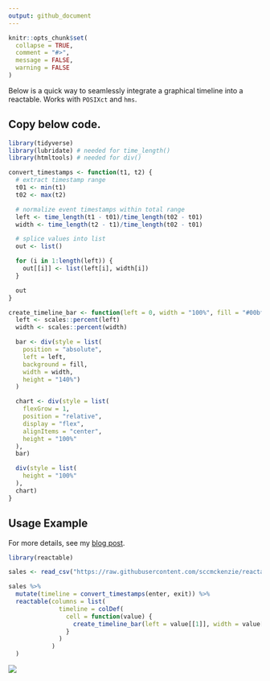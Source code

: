 ```yaml
---
output: github_document
---
```


<!-- README.md is generated from README.Rmd. Please edit that file -->

```r
knitr::opts_chunk$set(
  collapse = TRUE,
  comment = "#>",
  message = FALSE,
  warning = FALSE
)
```

Below is a quick way to seamlessly integrate a graphical timeline into a reactable. Works with `POSIXct` and `hms`.

## Copy below code.

```r
library(tidyverse)
library(lubridate) # needed for time_length()
library(htmltools) # needed for div()

convert_timestamps <- function(t1, t2) {
  # extract timestamp range
  t01 <- min(t1)
  t02 <- max(t2)

  # normalize event timestamps within total range
  left <- time_length(t1 - t01)/time_length(t02 - t01)
  width <- time_length(t2 - t1)/time_length(t02 - t01)

  # splice values into list
  out <- list()

  for (i in 1:length(left)) {
    out[[i]] <- list(left[i], width[i])
  }

  out
}

create_timeline_bar <- function(left = 0, width = "100%", fill = "#00bfc4") {
  left <- scales::percent(left)
  width <- scales::percent(width)

  bar <- div(style = list(
    position = "absolute",
    left = left,
    background = fill,
    width = width,
    height = "140%")
  )

  chart <- div(style = list(
    flexGrow = 1,
    position = "relative",
    display = "flex",
    alignItems = "center",
    height = "100%"
  ),
  bar)

  div(style = list(
    height = "100%"
  ),
  chart)
}
```

## Usage Example

For more details, see my [blog post](https://sccm.io/post/reactable-timeline/).

```r
library(reactable)

sales <- read_csv("https://raw.githubusercontent.com/sccmckenzie/reactable-timeline/master/sales.csv")

sales %>%
  mutate(timeline = convert_timestamps(enter, exit)) %>%
  reactable(columns = list(
              timeline = colDef(
                cell = function(value) {
                  create_timeline_bar(left = value[[1]], width = value[[2]])
                }
              )
            )
  )
```

![](readme-preview.png)

